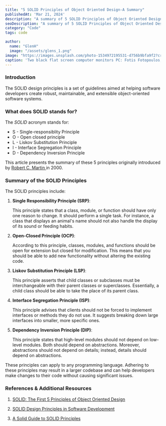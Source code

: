 ```yaml
---
title: "5 SOLID Principles of Object Oriented Design-A Summary"
publishedAt: 'Mar 21, 2024'
description: "A summary of 5 SOLID Principles of Object Oriented Design"
seoDescription: "A summary of 5 SOLID Principles of Object Oriented Design"
category: "Code"
tags: code

author:
  name: "GlenH"
  image: "/assets/glens_1.png"
image: "https://images.unsplash.com/photo-1534972195531-d756b9bfa9f2?crop=entropy&cs=tinysrgb&fit=max&fm=jpg&ixid=MnwxfDB8MXxyYW5kb218MHx8fHx8fHx8MTY4MTMyMDUzNQ&ixlib=rb-4.0.3&q=80&utm_campaign=api-credit&utm_medium=referral&utm_source=unsplash_source&w=1080"
caption: 'Two black flat screen computer monitors PC: Fotis Fotopoulos, Unsplash'
---
```


### Introduction

The SOLID design principles is a set of guidelines aimed at helping software developers create robust, maintainable, and extensible object-oriented software systems.

### What does SOLID stands for?

The _SOLID_ acronym stands for:

-	S - Single-responsiblity Principle
-	O - Open closed principle
-	L - Liskov Substitution Principle
-	I - Interface Segregation Principle
-	D - Dependency Inversion Principle

This article presents the summary of these 5 principles originally introduced by [Robert C. Martin ](http://en.wikipedia.org/wiki/Robert_Cecil_Martin) in 2000.

### Summary of the SOLID Principles

The SOLID principles include:

1. **Single Responsibility Principle (SRP)**: 

	This principle states that a class, module, or function should have only one reason to change. It should perform a single task. For instance, a class that displays an animal's name should not also handle the display of its sound or feeding habits.

2. **Open-Closed Principle (OCP)**: 

	According to this principle, classes, modules, and functions should be open for extension but closed for modification. This means that you should be able to add new functionality without altering the existing code.

3. **Liskov Substitution Principle (LSP)**: 
	
	This principle asserts that child classes or subclasses must be interchangeable with their parent classes or superclasses. Essentially, a child class should be able to take the place of its parent class.
	
4. **Interface Segregation Principle (ISP)**: 

	This principle advises that clients should not be forced to implement interfaces or methods they do not use. It suggests breaking down large interfaces into smaller, more specific ones.

5. **Dependency Inversion Principle (DIP)**: 

	This principle states that high-level modules should not depend on low-level modules. Both should depend on abstractions. Moreover, abstractions should not depend on details; instead, details should depend on abstractions.

These principles can apply to any programming language. Adhering to these principles may result in a larger codebase and can help developers make changes to their code without causing significant issues.

### References & Additional Resources

1. [SOLID: The First 5 Principles of Object Oriented Design](https://www.digitalocean.com/community/conceptual-articles/s-o-l-i-d-the-first-five-principles-of-object-oriented-design)

2. [SOLID Design Principles in Software Development](https://www.freecodecamp.org/news/solid-design-principles-in-software-development/) 

3. [A Solid Guide to SOLID Principles](https://www.baeldung.com/solid-principles) 


